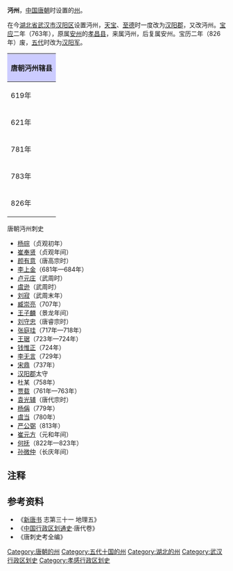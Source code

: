 '''沔州'''，[[中国|中国]][[唐朝|唐朝]]时设置的[[州|州]]。

在今[[湖北省|湖北省]][[武汉市|武汉市]][[汉阳区|汉阳区]]设置沔州，[[天宝_(唐朝)|天宝]]、[[至德_(唐朝)|至德]]时一度改为[[汉阳郡_(唐朝)|汉阳郡]]，又改沔州。[[宝应_(年号)|宝应]]二年（763年），原属[[安州_(西魏)|安州]]的[[孝昌县|孝昌县]]，来属沔州，后复属安州。宝历二年（826年）废，[[五代|五代]]时改为[[漢陽軍|汉阳军]]。
{| align=center class="wikitable" style="width:600px; text-align:center"
|-
!colspan="2" style="background:#ccccff"|'''唐朝沔州辖县'''
|-
|619年||[[汉阳县|汉阳县]]、[[汊川县|汊川县]]<ref>今[[湖北省|湖北省]][[汉川市|汉川市]][[马口镇|马口镇]]</ref>
|-
|621年||[[汉阳县|汉阳县]]<ref>改治今[[湖北省|湖北省]][[武汉市|武汉市]][[汉阳区|汉阳区]][[翠微街道|翠微街道]]</ref>、[[汊川县|汊川县]]
|-
|781年||废除沔州，[[汉阳县|汉阳县]]、[[汊川县|汊川县]]改属[[黄州|黄州]]
|-
|783年||重设沔州，下辖[[汉阳县|汉阳县]]、[[汊川县|汊川县]]
|-
|826年||废除沔州，[[汉阳县|汉阳县]]、[[汊川县|汊川县]]改属[[鄂州|鄂州]]
|}

;唐朝沔州刺史
*[[杨琮|杨琮]]（贞观初年）
*[[崔奉贤|崔奉贤]]（贞观年间）
*[[颜有意|颜有意]]（唐高宗时）
*[[李上金|李上金]]（681年—684年）
*[[卢元庄|卢元庄]]（武周时）
*[[虞逊|虞逊]]（武周时）
*[[刘寂|刘寂]]（武周末年）
*[[臧崇亮|臧崇亮]]（707年）
*[[王子麟|王子麟]]（景龙年间）
*[[刘守忠|刘守忠]]（唐睿宗时）
*[[张庭珪|张庭珪]]（717年—718年）
*[[王琚|王琚]]（723年—724年）
*[[钱惟正|钱惟正]]（724年）
*[[李无言|李无言]]（729年）
*[[宋鼎|宋鼎]]（737年）
*[[汉阳郡|汉阳郡]]太守
*杜某（758年）
*[[贾载|贾载]]（761年—763年）
*[[袁光辅|袁光辅]]（唐代宗时）
*[[杨偁|杨偁]]（779年）
*[[虞当|虞当]]（780年）
*[[严公弼|严公弼]]（813年）
*[[崔元方|崔元方]]（元和年间）
*[[何抚|何抚]]（822年—823年）
*[[孙微仲|孙微仲]]（长庆年间）

== 注释 ==
{{Reflist}}
== 参考资料 ==
*《[[新唐书|新唐书]] 志第三十一 地理五》
* 《[[中国行政区划通史|中国行政区划通史]]·唐代卷》
* 《唐刺史考全编》

{{唐朝行政區劃|nocat}}
{{DEFAULTSORT:M}}
[[Category:唐朝的州|Category:唐朝的州]]
[[Category:五代十国的州|Category:五代十国的州]]
[[Category:湖北的州|Category:湖北的州]]
[[Category:武汉行政区划史|Category:武汉行政区划史]]
[[Category:孝感行政区划史|Category:孝感行政区划史]]